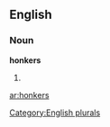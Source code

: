 
==English==

===Noun===
'''honkers'''

# {{plural of|[[honker]]}}

[[Category:English plurals]]

[[ar:honkers]]